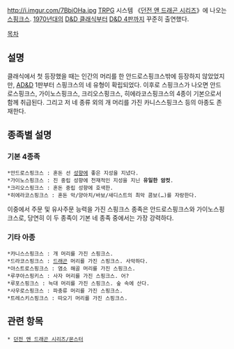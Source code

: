 http://i.imgur.com/7BbiOHa.jpg 
[[TRPG]] 시스템 《[[던전 앤 드래곤 시리즈]]》에 나오는 [[스핑크스]].
[[1970년대]]의 [[D&D 클래식]]부터 [[D&D 4판]]까지 꾸준히 출연했다.




[[목차]]




== 설명 ==
클래식에서 첫 등장했을 때는 인간의 머리를 한 안드로스핑크스밖에 등장하지 않았었지만, [[AD&D]] 1판부터 스핑크스의 네 유형이 확립되었다. 이후로 스핑크스가 나오면 안드로스핑크스, 가이노스핑크스, 크리오스핑크스, 히에라코스핑크스의 4종이 기본으로서 함께 취급된다. 그리고 저 네 종류 외의 개 머리를 가진 카니스스핑크스 등의 아종도 존재한다.

== 종족별 설명 ==
=== 기본 4종족 ===
 *안드로스핑크스 : 혼돈 선 [[성향]]에 좋은 지성을 지녔다.
 *가이노스핑크스 : 진 중립 성향에 천재적인 지성을 지닌 '''유일한 암컷'''.
 *크리오스핑크스 : 혼돈 중립 성향에 호색한.
 *히에라코스핑크스 : 혼돈 악/양아치/바보/새디스트의 최악 콤보(…)를 자랑한다.

이중에서 주문 및 유사주문 능력을 가진 스핑크스 종족은 안드로스핑크스와 가이노스핑크스로, 당연히 이 두 종족이 기본 네 종족 중에서는 가장 강력하다.

=== 기타 아종 ===
 *카니스스핑크스 : 개 머리를 가진 스핑크스.
 *드라코스핑크스 : [[드래곤]] 머리를 가진 스핑크스. 사악하다.
 *아스트로스핑크스 : 염소 해골 머리를 가진 스핑크스.
 *루쿠아스핑키스 : 사자 머리를 가진 스핑크스. 어?
 *루포스핑크스 : 늑대 머리를 가진 스핑크스. 숲 속에 산다.
 *사우로스핑크스 : 파충류 머리를 가진 스핑크스.
 *트레스키스핑크스 : 따오기 머리를 가진 스핑크스.

== 관련 항목 ==
 * [[던전 앤 드래곤 시리즈/몬스터]]
